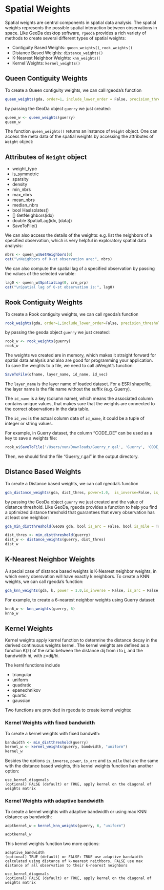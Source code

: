 # Spatial Weights

Spatial weights are central components in spatial data analysis. The spatial weights represents the possible spatial interaction between observations in space. Like GeoDa desktop software, `rgeoda` provides a rich variety of methods to create several different types of spatial weights:

* Contiguity Based Weights: `queen_weights()`, `rook_weights()`
* Distance Based Weights: `distance_weights()`
* K-Nearest Neighbor Weights: `knn_weights()`
* Kernel Weights: `kernel_weights()` 

## Queen Contiguity Weights

To create a Queen contiguity weights, we can call rgeoda's function 
```r
queen_weights(gda, order=1, include_lower_order = False, precision_threshold = 0)
``` 
by passing the GeoDa object `guerry` we just created: 

```r
queen_w <- queen_weights(guerry)
queen_w
```

The function `queen_weights()` returns an instance of 
`Weight` object. One can access the meta data of the spatial
weights by accessing the attributes of `Weight` object:

## Attributes of `Weight` object

* weight_type
* is_symmetric
* sparsity
* density
* min_nbrs
* max_nbrs
* mean_nbrs
* median_nbrs
* bool HasIsolates()
* [] GetNeighbors(idx)
* double SpatialLag(idx, [data])
* SaveToFile()

We can also access the details of the weights: e.g. list the neighbors of a specified observation, which is very helpful in exploratory spatial data analysis:

```r
nbrs <- queen_w$GetNeighbors(0)
cat("\nNeighbors of 0-st observation are:", nbrs)
```
We can also compute the spatial lag of a specified observation by passing the values of the selected variable:

```r
lag0 <- queen_w$SpatialLag(0, crm_prp)
cat("\nSpatial lag of 0-st observation is:", lag0)
```

## Rook Contiguity Weights

To create a Rook contiguity weights, we can call rgeoda's function 
```r
rook_weights(gda, order=1,include_lower_order=False, precision_threshold = 0)
``` 
by passing the geoda object `guerry` we just created: 

```r
rook_w <- rook_weights(guerry)
rook_w
```

The weights we created are in memory, which makes it straight forward for spatial data analysis and also are good for programming your application. To save the weights to a file, we need to call aWeight's function 
```r
SaveToFile(ofname, layer_name, id_name, id_vec)
```

The `layer_name` is the layer name of loaded dataset. For a ESRI shapefile, the layer name is the file name without the suffix (e.g. Guerry). 

The `id_name` is a key (column name), which means the associated column contains unique values, that makes sure that the weights are connected to the correct observations in the data table. 

The `id_vec` is the actual column data of `id_name`, it could be a tuple of integer or string values.

For example, in Guerry dataset, the column "CODE_DE" can be used as a key to save a weights file:

```r
rook_w$SaveToFile('/Users/xun/Downloads/Guerry_r.gal', 'Guerry', 'CODE_DE', guerry$GetIntegerCol('CODE_DE'))
```

Then, we should find the file "Guerry_r.gal" in the output directory.

## Distance Based Weights

To create a Distance based weights, we can call rgeoda's function 
```r
gda_distance_weights(gda, dist_thres, power=1.0,  is_inverse=False, is_arc=False, is_mile=True)
``` 
by passing the GeoDa object `guerry` we just created and the value of distance threshold. Like GeoDa, rgeoda provides a function to help you find a optimized distance threshold that guarantees that every observation has at least one neighbor:

```r
gda_min_distthreshold(GeoDa gda, bool is_arc = False, bool is_mile = True)
```

```r
dist_thres <- min_distthreshold(guerry)
dist_w <- distance_weights(guerry, dist_thres)
dist_w
```
## K-Nearest Neighbor Weights

A special case of distance based weights is K-Nearest neighbor weights, in which every obersvation will have exactly k neighbors. To create a KNN weights, we can call rgeoda's function:
```r
gda_knn_weights(gda, k, power = 1.0,is_inverse = False, is_arc = False, is_mile = True)
```

For example, to create a 6-nearest neighbor weights using Guerry dataset:
```r
knn6_w <- knn_weights(guerry, 6)
knn6_w
```

## Kernel Weights

Kernel weights apply kernel function to determine the distance decay in the derived continuous weights kernel. The kernel weights are defined as a function K(z) of the ratio between the distance dij from i to j, and the bandwidth hi, with z=dij/hi. 

The kernl functions include

* triangular
* uniform 
* quadratic
* epanechnikov
* quartic
* gaussian

Two functions are provided in rgeoda to create kernel weights:

### Kernel Weights with fixed bandwidth

To create a kernel weights with fixed bandwith:
```r
bandwidth <- min_distthreshold(guerry)
kernel_w <- kernel_weights(guerry, bandwidth, "uniform")
kernel_w
```

Besides the options `is_inverse`, `power`, `is_arc` and `is_mile` that are the same with the distance based weights, this kernel weights function has another option:
```
use_kernel_diagonals	
(optional) FALSE (default) or TRUE, apply kernel on the diagonal of weights matrix
```

### Kernel Weights with adaptive bandwidth

To create a kernel weights with adaptive bandwidth or using max KNN distance as bandwidth:
```r
adptkernel_w = kernel_knn_weights(guerry, 6, "uniform")

adptkernel_w
```

This kernel weights function two more options:
```
adaptive_bandwidth	
(optional) TRUE (default) or FALSE: TRUE use adaptive bandwidth calculated using distance of k-nearest neithbors, FALSE use max distance of all observation to their k-nearest neighbors

use_kernel_diagonals	
(optional) FALSE (default) or TRUE, apply kernel on the diagonal of weights matrix
```
